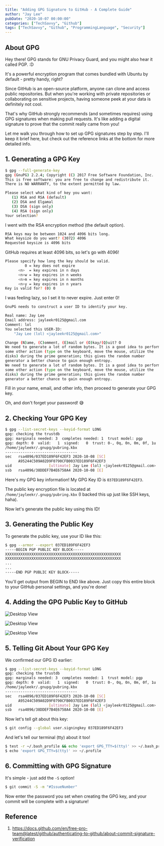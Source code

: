 ```yaml
---
title: "Adding GPG Signature to GitHub - A Complete Guide"
author: "Jay Lee"
pubDate: "2020-10-07 00:00:00"
categories: ["TechSavvy", "Github"]
tags: ["TechSavvy", "Github", "ProgrammingLanguage", "Security"]
---
```


## About GPG

Hey there! GPG stands for GNU Privacy Guard, and you might also hear it called PGP. :D

It's a powerful encryption program that comes bundled with Ubuntu by default - pretty handy, right?

Since GitHub is an open-source platform, anyone can clone and access public repositories. But when you're working with private repositories or collaborating on sensitive projects, having someone peek at your data is definitely not cool.

That's why GitHub strongly recommends (and sometimes requires) using GPG signatures when making pull requests. It's like adding a digital signature to prove that the commit really came from you!

Let me walk you through how to set up GPG signatures step by step. I'll keep it brief here, but check out the reference links at the bottom for more detailed info.

## 1. Generating a GPG Key

``` sh
$ gpg --full-generate-key
gpg (GnuPG) 2.2.4; Copyright (C) 2017 Free Software Foundation, Inc.
This is free software: you are free to change and redistribute it.
There is NO WARRANTY, to the extent permitted by law.

Please select what kind of key you want:
   (1) RSA and RSA (default)
   (2) DSA and Elgamal
   (3) DSA (sign only)
   (4) RSA (sign only)
Your selection? 
```

I went with the RSA encryption method (the default option).

``` sh
RSA keys may be between 1024 and 4096 bits long.
What keysize do you want? (3072) 4096
Requested keysize is 4096 bits
```

GitHub requires at least 4096 bits, so let's go with 4096!

``` sh
Please specify how long the key should be valid.
         0 = key does not expire
      <n>  = key expires in n days
      <n>w = key expires in n weeks
      <n>m = key expires in n months
      <n>y = key expires in n years
Key is valid for? (0) 0
```

I was feeling lazy, so I set it to never expire. Just enter 0!

``` sh
GnuPG needs to construct a user ID to identify your key.

Real name: Jay Lee
Email address: jayleekr0125@gmail.com
Comment: lol
You selected this USER-ID:
    "Jay Lee (lol) <jayleekr0125@gmail.com>"

Change (N)ame, (C)omment, (E)mail or (O)kay/(Q)uit? O
We need to generate a lot of random bytes. It is a good idea to perform
some other action (type on the keyboard, move the mouse, utilize the
disks) during the prime generation; this gives the random number
generator a better chance to gain enough entropy.
We need to generate a lot of random bytes. It is a good idea to perform
some other action (type on the keyboard, move the mouse, utilize the
disks) during the prime generation; this gives the random number
generator a better chance to gain enough entropy.
```

Fill in your name, email, and other info, then proceed to generate your GPG key.

Oh, and don't forget your password! 😅

## 2. Checking Your GPG Key

``` sh
$ gpg --list-secret-keys --keyid-format LONG
gpg: checking the trustdb
gpg: marginals needed: 3  completes needed: 1  trust model: pgp
gpg: depth: 0  valid:   1  signed:   0  trust: 0-, 0q, 0n, 0m, 0f, 1u
/home/jayleekr/.gnupg/pubring.kbx
---------------------------------
sec   rsa4096/037ED189F6F42EF3 2020-10-08 [SC]
      A95244C509A02D9F0790CFB0037ED189F6F42EF3
uid                 [ultimate] Jay Lee (lol) <jayleekr0125@gmail.com>
ssb   rsa4096/38DDEF7B4E6758A4 2020-10-08 [E]
```

Here's my GPG key information! My GPG Key ID is `037ED189F6F42EF3`.

The public key encryption file is located at `/home/jayleekr/.gnupg/pubring.kbx` (I backed this up just like SSH keys, haha).

Now let's generate the public key using this ID!

## 3. Generating the Public Key

To generate the public key, use your ID like this:

``` sh
$ gpg --armor --export 037ED189F6F42EF3
-----BEGIN PGP PUBLIC KEY BLOCK-----
XXXXXXXXXXXXXXXXXXXXXXXXXXXXXXXXXXXXXXXXXXXXXXXXXXXXX
XXXXXXXXXXXXXXXXXXXXXXXXXXXXXXXXXXXXXXXXXXXXXXXXXXXXX
...
...
-----END PGP PUBLIC KEY BLOCK-----
```

You'll get output from BEGIN to END like above. Just copy this entire block to your GitHub personal settings, and you're done!

## 4. Adding the GPG Public Key to GitHub

![Desktop View](/assets/img/post/2020-10-08/userbar-account-settings.png)

![Desktop View](/assets/img/post/2020-10-08/settings-sidebar-ssh-keys.png)

![Desktop View](/assets/img/post/2020-10-08/gpg-key-paste.png)

## 5. Telling Git About Your GPG Key

We confirmed our GPG ID earlier:

``` sh
$ gpg --list-secret-keys --keyid-format LONG
gpg: checking the trustdb
gpg: marginals needed: 3  completes needed: 1  trust model: pgp
gpg: depth: 0  valid:   1  signed:   0  trust: 0-, 0q, 0n, 0m, 0f, 1u
/home/jayleekr/.gnupg/pubring.kbx
---------------------------------
sec   rsa4096/037ED189F6F42EF3 2020-10-08 [SC]
      A95244C509A02D9F0790CFB0037ED189F6F42EF3
uid                 [ultimate] Jay Lee (lol) <jayleekr0125@gmail.com>
ssb   rsa4096/38DDEF7B4E6758A4 2020-10-08 [E]
```

Now let's tell git about this key:

``` sh
$ git config --global user.signingkey 037ED189F6F42EF3
```

And let's tell our terminal (tty) about it too!

```sh
$ test -r ~/.bash_profile && echo 'export GPG_TTY=$(tty)' >> ~/.bash_profile
$ echo 'export GPG_TTY=$(tty)' >> ~/.profile
```

## 6. Committing with GPG Signature

It's simple - just add the `-S` option!

``` sh
$ git commit -S -m "#IssueNumber"
```

Now enter the password you set when creating the GPG key, and your commit will be complete with a signature!

## Reference

1. https://docs.github.com/en/free-pro-team@latest/github/authenticating-to-github/about-commit-signature-verification